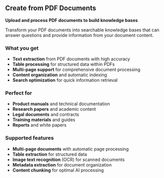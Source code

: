 ## Create from PDF Documents

**Upload and process PDF documents to build knowledge bases**

Transform your PDF documents into searchable knowledge bases that can answer questions and provide information from your document content.

### What you get

- **Text extraction** from PDF documents with high accuracy
- **Table processing** for structured data within PDFs
- **Multi-page support** for comprehensive document processing
- **Content organization** and automatic indexing
- **Search optimization** for quick information retrieval

### Perfect for

- **Product manuals** and technical documentation
- **Research papers** and academic content
- **Legal documents** and contracts
- **Training materials** and guides
- **Reports** and white papers

### Supported features

- **Multi-page documents** with automatic page processing
- **Table extraction** for structured data
- **Image text recognition** (OCR) for scanned documents
- **Metadata extraction** for document organization
- **Content chunking** for optimal AI processing
